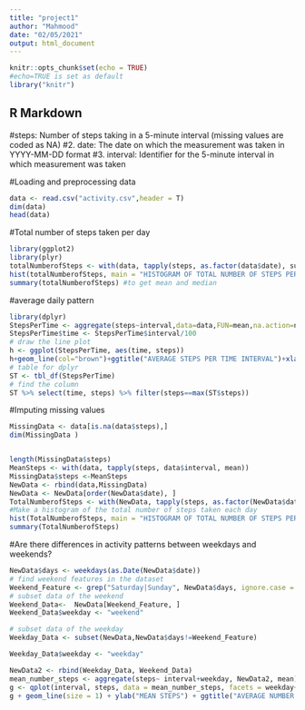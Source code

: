 ---
title: "project1"
author: "Mahmood"
date: "02/05/2021"
output: html_document
---

```{r setup, include=FALSE}
knitr::opts_chunk$set(echo = TRUE)
#echo=TRUE is set as default
library("knitr")

```

## R Markdown
#steps: Number of steps taking in a 5-minute interval (missing values are coded as NA)
#2. date: The date on which the measurement was taken in YYYY-MM-DD format
#3. interval: Identifier for the 5-minute interval in which measurement was taken

#Loading and preprocessing data
```{r processing}

data <- read.csv("activity.csv",header = T)
dim(data)
head(data)

```
#Total number of steps taken per day
```{r total steps}
library(ggplot2)
library(plyr)
totalNumberofSteps <- with(data, tapply(steps, as.factor(data$date), sum, na.rm = T))
hist(totalNumberofSteps, main = "HISTOGRAM OF TOTAL NUMBER OF STEPS PER DAY", xlab = "TOTAL NUMBER OF STEPS")
summary(totalNumberofSteps) #to get mean and median
```
#average daily pattern
```{r stepspertime}
library(dplyr)
StepsPerTime <- aggregate(steps~interval,data=data,FUN=mean,na.action=na.omit)
StepsPerTime$time <- StepsPerTime$interval/100
# draw the line plot
h <- ggplot(StepsPerTime, aes(time, steps))
h+geom_line(col="brown")+ggtitle("AVERAGE STEPS PER TIME INTERVAL")+xlab("TIME")+ylab("STEPS")+theme(plot.title = element_text(face="bold", size=14))
# table for dplyr
ST <- tbl_df(StepsPerTime)
# find the column
ST %>% select(time, steps) %>% filter(steps==max(ST$steps))


```
#Imputing missing values
```{r missing values}

MissingData <- data[is.na(data$steps),]
dim(MissingData )


length(MissingData$steps)
MeanSteps <- with(data, tapply(steps, data$interval, mean))
MissingData$steps <-MeanSteps
NewData <- rbind(data,MissingData)
NewData <- NewData[order(NewData$date), ]
TotalNumberofSteps <- with(NewData, tapply(steps, as.factor(NewData$date), sum))
#Make a histogram of the total number of steps taken each day
hist(TotalNumberofSteps, main = "HISTOGRAM OF TOTAL NUMBER OF STEPS PER DAY", xlab = "TOTAL NUMBER OF STEPS")
summary(TotalNumberofSteps)

```
#Are there differences in activity patterns between weekdays and weekends?
```{r weekdays}
NewData$days <- weekdays(as.Date(NewData$date))
# find weekend features in the dataset
Weekend_Feature <- grep("Saturday|Sunday", NewData$days, ignore.case = T)
# subset data of the weekend
Weekend_Data<-  NewData[Weekend_Feature, ]
Weekend_Data$weekday <- "weekend"

# subset data of the weekday
Weekday_Data <- subset(NewData,NewData$days!=Weekend_Feature)

Weekday_Data$weekday <- "weekday"

NewData2 <- rbind(Weekday_Data, Weekend_Data)
mean_number_steps <- aggregate(steps~ interval+weekday, NewData2, mean)
g <- qplot(interval, steps, data = mean_number_steps, facets = weekday~.)
g + geom_line(size = 1) + ylab("MEAN STEPS") + ggtitle("AVERAGE NUMBER OF STEPS TAKEN \n AVERAGED ACROSS ALL WEEKDAYS AND WEEKENDS ")

```












